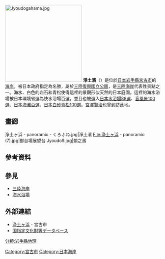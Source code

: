 [[File:Jyoudogahama.jpg|250px]]
'''淨土濱'''（{{lang-ja|浄土ヶ浜，じょうどがはま}}）是位於[[日本|日本]][[岩手縣|岩手縣]][[宮古市|宮古市]]的[[海岸|海岸]]，被日本政府指定為名勝，屬於[[三陸復興國立公園|三陸復興國立公園]]，是[[三陸海岸|三陸海岸]]代表性景點之一。海水、白色的岩石和青松使得這裡的景觀形似天然的日本庭園。這裡的海水浴場被日本環境省選為快水浴場百選，並且也被選入[[日本水浴場88選|日本水浴場88選]]、[[音風景100選|音風景100選]]、[[日本海灘百選|日本海灘百選]]、[[日本白砂青松100選|日本白砂青松100選]]。[[宮澤賢治|宮澤賢治]]也曾到訪此地。

== 畫廊 ==
<gallery>
浄土ヶ浜 - panoramio - くろふね.jpg|淨土濱
File:浄土ヶ浜 - panoramio (7).jpg|御台場展望台
Jyoudo9.jpg|蛸之濱
</gallery>

== 參考資料 ==
{{reflist}}

== 參見 ==
* [[三陸海岸|三陸海岸]]
* [[海水浴場|海水浴場]]

== 外部連結 ==
* [http://www.city.miyako.iwate.jp/kanko/jyoudogahama.html 浄土ヶ浜] {{Wayback|url=http://www.city.miyako.iwate.jp/kanko/jyoudogahama.html |date=20210124112713 }} - 宮古市
* [https://kunishitei.bunka.go.jp/heritage/detail/401/00003753 国指定文化財等データベース] {{Wayback|url=https://kunishitei.bunka.go.jp/heritage/detail/401/00003753 |date=20210118223746 }}

[[分類:岩手縣地理|分類:岩手縣地理]]
[[Category:宮古市|Category:宮古市]]
[[Category:日本海岸|Category:日本海岸]]